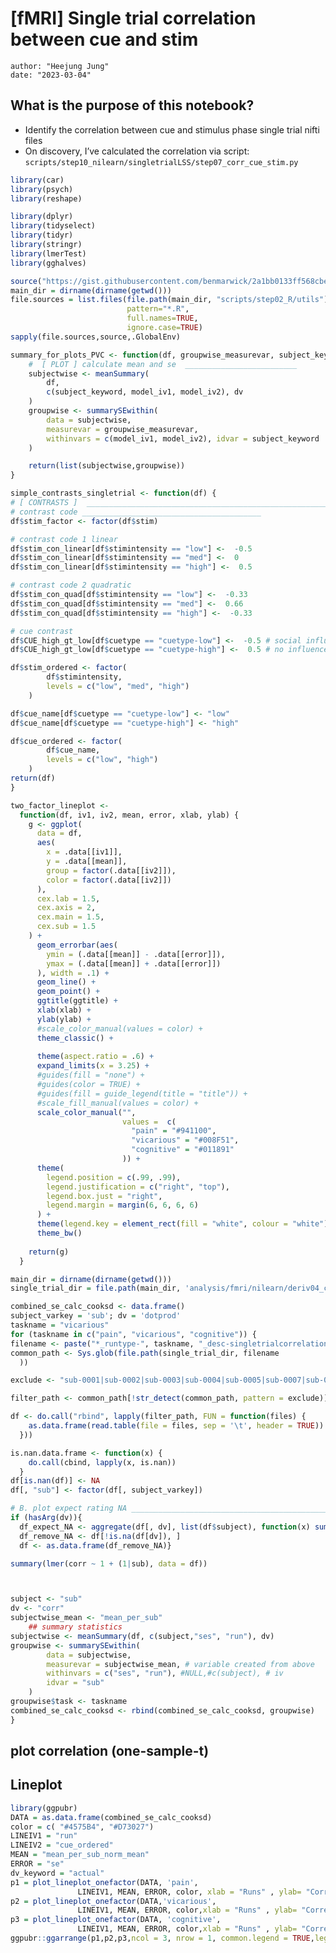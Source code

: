 # [fMRI] Single trial correlation between cue and stim {#ch38_singletrial_corr}

```
author: "Heejung Jung"
date: "2023-03-04"
```

## What is the purpose of this notebook? {.unlisted .unnumbered}

* Identify the correlation between cue and stimulus phase single trial nifti files
* On discovery, I've calculated the correlation via script: `scripts/step10_nilearn/singletrialLSS/step07_corr_cue_stim.py`


```r
library(car)
library(psych)
library(reshape)

library(dplyr)
library(tidyselect)
library(tidyr)
library(stringr)
library(lmerTest)
library(gghalves)

source("https://gist.githubusercontent.com/benmarwick/2a1bb0133ff568cbe28d/raw/fb53bd97121f7f9ce947837ef1a4c65a73bffb3f/geom_flat_violin.R")
main_dir = dirname(dirname(getwd()))
file.sources = list.files(file.path(main_dir, "scripts/step02_R/utils"),
                          pattern="*.R", 
                          full.names=TRUE, 
                          ignore.case=TRUE)
sapply(file.sources,source,.GlobalEnv)
```


```r
summary_for_plots_PVC <- function(df, groupwise_measurevar, subject_keyword, model_iv1, model_iv2, dv) {
    #  [ PLOT ] calculate mean and se  _________________________
    subjectwise <- meanSummary(
        df,
        c(subject_keyword, model_iv1, model_iv2), dv
    )
    groupwise <- summarySEwithin(
        data = subjectwise,
        measurevar = groupwise_measurevar,
        withinvars = c(model_iv1, model_iv2), idvar = subject_keyword
    )

    return(list(subjectwise,groupwise))
}
```

```r
simple_contrasts_singletrial <- function(df) {
# [ CONTRASTS ]  ________________________________________________________________________________ # nolint
# contrast code ________________________________________
df$stim_factor <- factor(df$stim)

# contrast code 1 linear
df$stim_con_linear[df$stimintensity == "low"] <-  -0.5
df$stim_con_linear[df$stimintensity == "med"] <-  0
df$stim_con_linear[df$stimintensity == "high"] <-  0.5

# contrast code 2 quadratic
df$stim_con_quad[df$stimintensity == "low"] <-  -0.33
df$stim_con_quad[df$stimintensity == "med"] <-  0.66
df$stim_con_quad[df$stimintensity == "high"] <-  -0.33

# cue contrast
df$CUE_high_gt_low[df$cuetype == "cuetype-low"] <-  -0.5 # social influence task
df$CUE_high_gt_low[df$cuetype == "cuetype-high"] <-  0.5 # no influence task

df$stim_ordered <- factor(
        df$stimintensity,
        levels = c("low", "med", "high")
    )

df$cue_name[df$cuetype == "cuetype-low"] <- "low"
df$cue_name[df$cuetype == "cuetype-high"] <- "high"

df$cue_ordered <- factor(
        df$cue_name,
        levels = c("low", "high")
    )
return(df)
}
```

```r
two_factor_lineplot <-
  function(df, iv1, iv2, mean, error, xlab, ylab) {
    g <- ggplot(
      data = df,
      aes(
        x = .data[[iv1]],
        y = .data[[mean]],
        group = factor(.data[[iv2]]),
        color = factor(.data[[iv2]])
      ),
      cex.lab = 1.5,
      cex.axis = 2,
      cex.main = 1.5,
      cex.sub = 1.5
    ) +
      geom_errorbar(aes(
        ymin = (.data[[mean]] - .data[[error]]),
        ymax = (.data[[mean]] + .data[[error]])
      ), width = .1) +
      geom_line() +
      geom_point() +
      ggtitle(ggtitle) +
      xlab(xlab) +
      ylab(ylab) +
      #scale_color_manual(values = color) +
      theme_classic() +
      
      theme(aspect.ratio = .6) +
      expand_limits(x = 3.25) +
      #guides(fill = "none") +
      #guides(color = TRUE) +
      #guides(fill = guide_legend(title = "title")) +
      #scale_fill_manual(values = color) +
      scale_color_manual("",
                         values =  c(
                           "pain" = "#941100",
                           "vicarious" = "#008F51",
                           "cognitive" = "#011891"
                         )) +
      theme(
        legend.position = c(.99, .99),
        legend.justification = c("right", "top"),
        legend.box.just = "right",
        legend.margin = margin(6, 6, 6, 6)
      ) +
      theme(legend.key = element_rect(fill = "white", colour = "white")) +
      theme_bw()
    
    return(g)
  }
```

```r
main_dir = dirname(dirname(getwd()))
single_trial_dir = file.path(main_dir, 'analysis/fmri/nilearn/deriv04_corrcuestim')
```


```r
combined_se_calc_cooksd <- data.frame()
subject_varkey = 'sub'; dv = 'dotprod'
taskname = "vicarious"
for (taskname in c("pain", "vicarious", "cognitive")) {
filename <- paste("*_runtype-", taskname, "_desc-singletrialcorrelation_x-cue_y-stim.tsv", sep = "")
common_path <- Sys.glob(file.path(single_trial_dir, filename
  ))

exclude <- "sub-0001|sub-0002|sub-0003|sub-0004|sub-0005|sub-0007|sub-0008|sub-0011|sub-0013|sub-0014|sub-0016|sub-0017|sub-0019|sub-0020|sub-0021|sub-0023|sub-0024|sub-0025|sub-0026|sub-0035|sub-0040|sub-0041|sub-0059|sub-0064|sub-0066|sub-0069|sub-0070|sub-0074|sub-0075|sub-0076|sub-0077|sub-0079|sub-0083|sub-0084|sub-0088|sub-0089|sub-0103|sub-0111|sub-0112|sub-0131"

filter_path <- common_path[!str_detect(common_path, pattern = exclude)]

df <- do.call("rbind", lapply(filter_path, FUN = function(files) {
    as.data.frame(read.table(file = files, sep = '\t', header = TRUE))
  }))

is.nan.data.frame <- function(x) {
    do.call(cbind, lapply(x, is.nan))
  }
df[is.nan(df)] <- NA
df[, "sub"] <- factor(df[, subject_varkey])

# B. plot expect rating NA ___________________________________________________
if (hasArg(dv)){
  df_expect_NA <- aggregate(df[, dv], list(df$subject), function(x) sum(is.na(x)))
  df_remove_NA <- df[!is.na(df[dv]), ]
  df <- as.data.frame(df_remove_NA)}

summary(lmer(corr ~ 1 + (1|sub), data = df))



subject <- "sub"
dv <- "corr"
subjectwise_mean <- "mean_per_sub"
    ## summary statistics
subjectwise <- meanSummary(df, c(subject,"ses", "run"), dv)
groupwise <- summarySEwithin(
        data = subjectwise,
        measurevar = subjectwise_mean, # variable created from above
        withinvars = c("ses", "run"), #NULL,#c(subject), # iv
        idvar = "sub"
    )
groupwise$task <- taskname
combined_se_calc_cooksd <- rbind(combined_se_calc_cooksd, groupwise)
}
```

## plot correlation (one-sample-t)


## Lineplot
```r
library(ggpubr)
DATA = as.data.frame(combined_se_calc_cooksd)
color = c( "#4575B4", "#D73027")
LINEIV1 = "run"
LINEIV2 = "cue_ordered"
MEAN = "mean_per_sub_norm_mean"
ERROR = "se"
dv_keyword = "actual"
p1 = plot_lineplot_onefactor(DATA, 'pain', 
               LINEIV1, MEAN, ERROR, color, xlab = "Runs" , ylab= "Correlation between \ncue and stimulus", ggtitle = 'pain' )
p2 = plot_lineplot_onefactor(DATA,'vicarious', 
               LINEIV1, MEAN, ERROR, color,xlab = "Runs" , ylab= "Correlation between \ncue and stimulus",ggtitle = 'vicarious')
p3 = plot_lineplot_onefactor(DATA, 'cognitive', 
               LINEIV1, MEAN, ERROR, color,xlab = "Runs" , ylab= "Correlation between \ncue and stimulus",ggtitle = 'cognitive')
ggpubr::ggarrange(p1,p2,p3,ncol = 3, nrow = 1, common.legend = TRUE,legend = "bottom")

```


